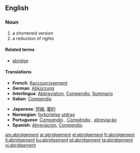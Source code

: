 ==English==

===Noun===
{{en-noun}}

# a shortened version
# a reduction of rights

====Related terms====
*[[abridge]]

====Translations====
{{top}}
*'''French''': [[Raccourcissement]]
*'''German''': [[Abkürzung]]
*'''Interlingua''': [[Abbreviation]],  [[Compendio]], [[Summario]]
*'''Italian''': [[Compendio]]
{{mid}}
*'''Japanese''': [[短縮]], [[要約]]
*'''Norwegian''': [[forkortelse]]  {{c}} [[utdrag]] {{n}}
*'''Portuguese''': [[Compendio]] {{m}}, [[Compêndio]] {{m}}, [[abreviação]] {{f}}
*'''Spanish''': [[Abreviación]], [[Compendio]] {{m}}
{{bottom}}

[[am:abridgement]]
[[ar:abridgement]]
[[el:abridgement]]
[[fr:abridgement]]
[[it:abridgement]]
[[ku:abridgement]]
[[pt:abridgement]]
[[ta:abridgement]]
[[vi:abridgement]]